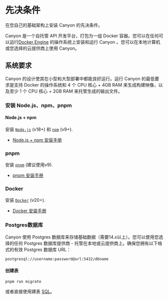 # 先决条件

在您自己的基础架构上安装 Canyon 的先决条件。

Canyon 是一个自托管 API 开发平台，打包为一组 Docker 容器。您可以在任何可以运行[Docker Engine](https://docs.docker.com/engine) 的操作系统上安装和运行 Canyon 。您可以在本地计算机或您选择的云提供商上使用 Canyon。

## 系统要求

Canyon 的设计使其在小型和大型部署中都能良好运行。运行 Canyon 的最低要求是支持 Docker 的操作系统和 4 个 CPU 核心 + 4GB RAM 来生成构建映像，以及至少 1 个 CPU 核心 + 2GB RAM 来托管生成的输出文件。

### 安装 Node.js、npm、pnpm

#### Node.js + npm

安装 [`Node.js`](https://nodejs.org/en) (v18+) 和 [`npm`](https://www.npmjs.com) (v9+).

- [Node.js + npm 安装手册](https://nodejs.org/en/download)


### pnpm

安装 [`pnpm`](https://pnpm.io) (建议使用v9).

- [pnpm 安装手册](https://pnpm.io/installation)

### Docker

安装 [`Docker`](https://www.docker.com) (v20+).

- [Docker 安装手册](https://docs.docker.com/engine/install)

### Postgres数据库

Canyon 使用 Postgres 数据库来存储基础数据（需要14.x以上）。您可以使用您选择的任何 Postgres 数据库提供商 - 托管在本地或云提供商上。确保您拥有以下格式的有效 Postgres 数据库 URL：

```
postgresql://username:password@url:5432/dbname
```

#### 创建表

```shell
pnpm run migrate
```

或者直接使用建表 [SQL](https://github.com/canyon-project/canyon/blob/main/packages/canyon-backend/prisma/create_table.sql)。
